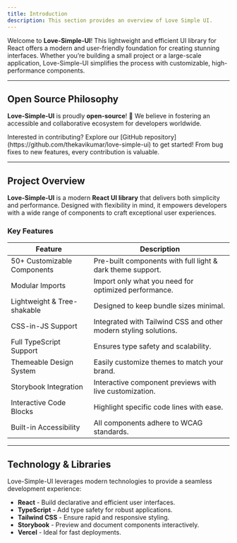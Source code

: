 ```yaml
---
title: Introduction
description: This section provides an overview of Love Simple UI.
---
```


Welcome to **Love-Simple-UI**! This lightweight and efficient UI library for React offers a modern and user-friendly foundation for creating stunning interfaces. Whether you’re building a small project or a large-scale application, Love-Simple-UI simplifies the process with customizable, high-performance components.

---

## Open Source Philosophy

**Love-Simple-UI** is proudly **open-source**! 🎉 We believe in fostering an accessible and collaborative ecosystem for developers worldwide.

<Note title="Contribute"> 
Interested in contributing? Explore our [GitHub repository](https://github.com/thekavikumar/love-simple-ui) to get started! From bug fixes to new features, every contribution is valuable.
</Note>

---

## Project Overview

**Love-Simple-UI** is a modern **React UI library** that delivers both simplicity and performance. Designed with flexibility in mind, it empowers developers with a wide range of components to craft exceptional user experiences.  

### Key Features

| **Feature**                   | **Description**                                          |
|-------------------------------|----------------------------------------------------------|
| 50+ Customizable Components   | Pre-built components with full light & dark theme support. |
| Modular Imports               | Import only what you need for optimized performance.      |
| Lightweight & Tree-shakable   | Designed to keep bundle sizes minimal.                   |
| CSS-in-JS Support             | Integrated with Tailwind CSS and other modern styling solutions. |
| Full TypeScript Support       | Ensures type safety and scalability.                     |
| Themeable Design System       | Easily customize themes to match your brand.             |
| Storybook Integration         | Interactive component previews with live customization.  |
| Interactive Code Blocks       | Highlight specific code lines with ease.                 |
| Built-in Accessibility        | All components adhere to WCAG standards.                 |

---

## Technology & Libraries

Love-Simple-UI leverages modern technologies to provide a seamless development experience:

- **React** - Build declarative and efficient user interfaces.  
- **TypeScript** - Add type safety for robust applications.  
- **Tailwind CSS** - Ensure rapid and responsive styling.  
- **Storybook** - Preview and document components interactively.  
- **Vercel** - Ideal for fast deployments.  



